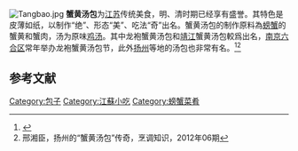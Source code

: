 [[File:Tangbao.jpg|thumb]]
'''蟹黄汤包'''为[[江苏|江苏]]传统美食，明、清时期已经享有盛誉。其特色是皮薄如纸，以制作“绝”、形态“美”、吃法“奇”出名。蟹黄汤包的制作原料為[[螃蟹|螃蟹]]的蟹黄和蟹肉，汤为原味[[鸡汤|鸡汤]]。其中龙袍蟹黄汤包和[[靖江|靖江]]蟹黄汤包較爲出名，[[南京|南京]][[六合区|六合区]]常年举办龙袍蟹黄汤包节，此外[[扬州|扬州]]等地的汤包也非常有名。<ref>{{cite web| url=http://news.sohu.com/20061016/n245813509.shtml| title=蟹黄小汤包“火”了六合龙袍| publisher=[[搜狐|搜狐]]-南京日报| date=2006-10-16| accessdate=| author=吕宁| archive-date=2013-12-24| archive-url=https://web.archive.org/web/20131224113453/http://news.sohu.com/20061016/n245813509.shtml| dead-url=no}}</ref><ref>邢湘臣，扬州的“蟹黄汤包”传奇，烹调知识，2012年06期</ref>

==参考文献==
{{reflist}}
[[Category:包子|Category:包子]]
[[Category:江蘇小吃|Category:江蘇小吃]]
[[Category:螃蟹菜肴|Category:螃蟹菜肴]]